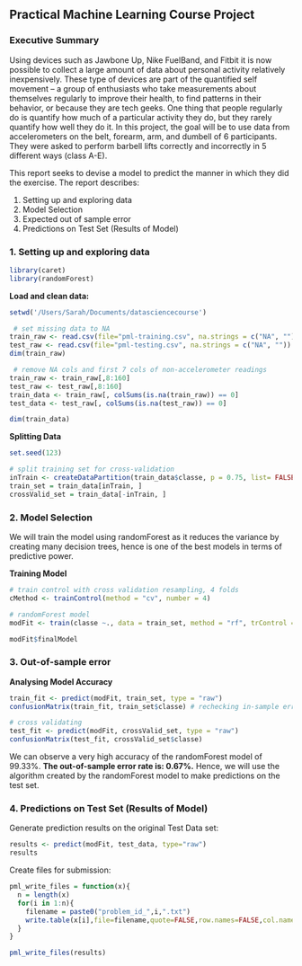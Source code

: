 
## **Practical Machine Learning Course Project**

### **Executive Summary**
Using devices such as Jawbone Up, Nike FuelBand, and Fitbit it is now possible to collect a large amount of data about personal activity relatively inexpensively. These type of devices are part of the quantified self movement – a group of enthusiasts who take measurements about themselves regularly to improve their health, to find patterns in their behavior, or because they are tech geeks. One thing that people regularly do is quantify how much of a particular activity they do, but they rarely quantify how well they do it. In this project, the goal will be to use data from accelerometers on the belt, forearm, arm, and dumbell of 6 participants. They were asked to perform barbell lifts correctly and incorrectly in 5 different ways (class A-E). 

This report seeks to devise a model to predict the manner in which they did the exercise. The report describes:

1. Setting up and exploring data
2. Model Selection
3. Expected out of sample error
4. Predictions on Test Set (Results of Model)

### **1. Setting up and exploring data**
```r
library(caret)
library(randomForest)

```

**Load and clean data:**
```r
setwd('/Users/Sarah/Documents/datasciencecourse')

 # set missing data to NA
train_raw <- read.csv(file="pml-training.csv", na.strings = c("NA", ""))
test_raw <- read.csv(file="pml-testing.csv", na.strings = c("NA", ""))
dim(train_raw)

 # remove NA cols and first 7 cols of non-accelerometer readings 
train_raw <- train_raw[,8:160]
test_raw <- test_raw[,8:160]
train_data <- train_raw[, colSums(is.na(train_raw)) == 0] 
test_data <- test_raw[, colSums(is.na(test_raw)) == 0] 

dim(train_data)

```

**Splitting Data**
```r
set.seed(123)

# split training set for cross-validation
inTrain <- createDataPartition(train_data$classe, p = 0.75, list= FALSE)
train_set = train_data[inTrain, ]
crossValid_set = train_data[-inTrain, ]
```

### **2. Model Selection**
We will train the model using randomForest as it reduces the variance by creating many decision trees, hence is one of the best models in terms of predictive power. 

**Training Model**
```r
# train control with cross validation resampling, 4 folds
cMethod <- trainControl(method = "cv", number = 4) 

# randomForest model 
modFit <- train(classe ~., data = train_set, method = "rf", trControl = cMethod)

modFit$finalModel
```

### **3. Out-of-sample error**
**Analysing Model Accuracy**
```r
train_fit <- predict(modFit, train_set, type = "raw")
confusionMatrix(train_fit, train_set$classe) # rechecking in-sample error rate to be 0 (accuracy = 1)

# cross validating
test_fit <- predict(modFit, crossValid_set, type = "raw")
confusionMatrix(test_fit, crossValid_set$classe) 
```

We can observe a very high accuracy of the randomForest model of 99.33%. **The out-of-sample error rate is: 0.67%.**
Hence, we will use the algorithm created by the randomForest model to make predictions on the test set. 

### **4. Predictions on Test Set (Results of Model)**
Generate prediction results on the original Test Data set:
```r
results <- predict(modFit, test_data, type="raw")
results
```

Create files for submission:
```r
pml_write_files = function(x){
  n = length(x)
  for(i in 1:n){
    filename = paste0("problem_id_",i,".txt")
    write.table(x[i],file=filename,quote=FALSE,row.names=FALSE,col.names=FALSE)
  }
}

pml_write_files(results)
```

